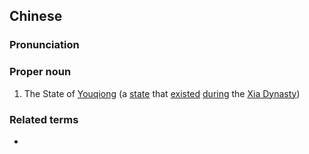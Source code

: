 {{also|有穷}}
==Chinese==
{{zh-forms|s=有穷}}

===Pronunciation===
{{zh-pron
|m=Yǒuqióng
|cat=pn
}}

===Proper noun===
{{zh-proper noun}}

# {{lb|zh|archaic}} The State of [[w:Dezhou|Youqiong]] (a [[state]] that [[existed]] [[during]] the [[w:Xia Dynasty|Xia Dynasty]])

===Related terms===
* {{zh-l|后羿}}
